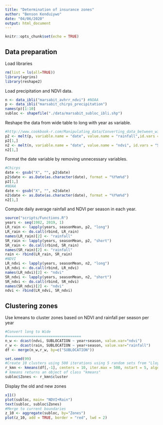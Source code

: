 ```yaml
---
title: "Determination of insurance zones"
author: "Benson Kenduiywo"
date: "04/06/2020"
output: html_document
---
```


```r
knitr::opts_chunk$set(echo = TRUE)
```

## Data preparation

Load libraries
 
```r
rm(list = ls(all=TRUE))
library(agrins)
library(reshape2)
```
Load precipitation and NDVI data.

```r
n <- data_ibli("marsabit_avhrr_ndvi") #NOAA
p <- data_ibli("marsabit_chirps_precipitation")
names(p)[1:10]
subloc <- shapefile("./data/marsabit_subloc_ibli.shp")

```
Reshape the data from wide table to long with year as variable.

```r
#http://www.cookbook-r.com/Manipulating_data/Converting_data_between_wide_and_long_format/
p2 <- melt(p, variable.name = "date", value.name = "rainfall",id.vars = "SUBLOCATION")
p2[1,]
n2 <- melt(n, variable.name = "date", value.name = "ndvi", id.vars = "SUBLOCATION")
n2[1,]

```

Format the date variable by removing unnecessary variables.

```r
#Chirps
date <- gsub("X", "", p2$date)
p2$date <- as.Date(as.character(date), format = "%Y%m%d")
p2[1,]
#NOAA
date <- gsub("X", "", n2$date)
n2$date <- as.Date(as.character(date), format = "%Y%m%d")
n2[1,]

```
Compute daily average rainfall and NDVI per season in each year.

```r
source("scripts/Functions.R")
years <- seq(1982, 2019, 1)
LR_rain <- lapply(years, seasonMean, p2, "long")
LR_rain <- do.call(rbind, LR_rain)
names(LR_rain)[2] <- "rainfall"
SR_rain <- lapply(years, seasonMean, p2, "short")
SR_rain <- do.call(rbind, SR_rain)
names(SR_rain)[2] <- "rainfall"
rain <- rbind(LR_rain, SR_rain)
#NDVI
LR_ndvi <- lapply(years, seasonMean, n2, "long")
LR_ndvi <- do.call(rbind, LR_ndvi)
names(LR_ndvi)[2] <- "ndvi"
SR_ndvi <- lapply(years, seasonMean, n2, "short")
SR_ndvi <- do.call(rbind, SR_ndvi)
names(SR_ndvi)[2] <- "ndvi"
ndvi <- rbind(LR_ndvi, SR_ndvi)

```

## Clustering zones

Use kmeans to cluster zones based on NDVI and rainfall per season per year

```r

#Convert long to Wide
#==================================
n_w <- dcast(ndvi, SUBLOCATION ~ year+season, value.var="ndvi")
r_w <- dcast(rain, SUBLOCATION ~ year+season, value.var="rainfall")
df <- merge(n_w,r_w, by=c("SUBLOCATION"))

set.seed(99)
#Create 10 clusters using 500 iterations using 5 random sets from "Lloyd" method
r_kmn <- kmeans(df[,-1], centers = 10, iter.max = 500, nstart = 5, algorithm="Lloyd")
# kmeans returns an object of class "kmeans"
subloc$Zones <- r_kmn$cluster

```
Display the old and new zones

```r
x11()
plot(subloc, main= "NDVI+Rain")
text(subloc, subloc$Zones)
#Merge to current boundaries
z_10 <- aggregate(subloc, by="Zones")
plot(z_10, add = TRUE, border = "red", lwd = 2)

```

